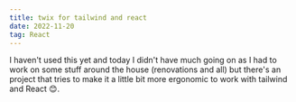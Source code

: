 ```yaml
---
title: twix for tailwind and react
date: 2022-11-20
tag: React
---
```




I haven't used this yet and today I didn't have much going on as I had to work on some stuff around the house (renovations and all) but 
there's an <TextLink href="https://github.com/Idered/twix">project</TextLink> that tries to make it a little bit more ergonomic to work with 
tailwind and React 😊.

